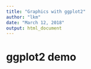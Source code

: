 ```yaml
---
title: "Graphics with ggplot2"
author: "lkm"
date: "March 12, 2018"
output: html_document
---
```


# ggplot2 demo
```r

```

